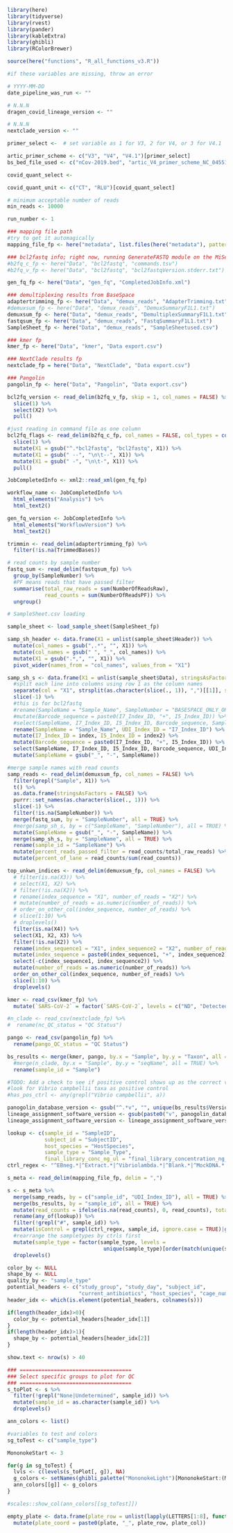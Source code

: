 
```r
library(here)
library(tidyverse)
library(rvest)
library(pander)
library(kableExtra)
library(ghibli)
library(RColorBrewer)

```

```r

source(here("functions", "R_all_functions_v3.R"))

```

```r

#if these variables are missing, throw an error

# YYYY-MM-DD
date_pipeline_was_run <- ""

# N.N.N
dragen_covid_lineage_version <- ""

# N.N.N
nextclade_version <- ""

primer_select <-  # set variable as 1 for V3, 2 for V4, or 3 for V4.1

artic_primer_scheme <- c("V3", "V4", "V4.1")[primer_select]
bs_bed_file_used <- c("nCov-2019.bed", "artic_V4_primer_scheme_NC_045512.2.bed", "artic_v4.1_primers_nc045512.2.bed")[primer_select]

covid_quant_select <- 

covid_quant_unit <- c("CT", "RLU")[covid_quant_select]

# minimum acceptable number of reads
min_reads <- 10000

run_number <- 1
```

```r

### mapping file path
#try to get it automagically
mapping_file_fp <- here("metadata", list.files(here("metadata"), pattern = ".tsv|.csv"))

### bcl2fastq info; right now, running GenerateFASTQ module on the MiSeq machine to generate fastq files. Use these files later, when switching to bcl2fastq
#b2fq_c_fp <- here("Data", "bcl2fastq", "commands.tsv")
#b2fq_v_fp <- here("Data", "bcl2fastq", "bcl2fastqVersion.stderr.txt")

gen_fq_fp <- here("Data", "gen_fq", "CompletedJobInfo.xml")

### demultiplexing results from BaseSpace
adaptertrimming_fp <- here("Data", "demux_reads", "AdapterTrimming.txt")
#demuxsum_fp <- here("Data", "demux_reads", "DemuxSummaryF1L1.txt")
demuxsum_fp <- here("Data", "demux_reads", "DemultiplexSummaryF1L1.txt")
fastqsum_fp <- here("Data", "demux_reads", "FastqSummaryF1L1.txt")
SampleSheet_fp <- here("Data", "demux_reads", "SampleSheetused.csv")

### kmer fp
kmer_fp <- here("Data", "kmer", "Data export.csv")

### NextClade results fp
nextclade_fp = here("Data", "NextClade", "Data export.csv")

### Pangolin
pangolin_fp <- here("Data", "Pangolin", "Data export.csv")

```

```r

bcl2fq_version <- read_delim(b2fq_v_fp, skip = 1, col_names = FALSE) %>%
  slice(1) %>%
  select(X2) %>%
  pull()

#just reading in command file as one column
bcl2fq_flags <- read_delim(b2fq_c_fp, col_names = FALSE, col_types = cols(.default = "c"), delim = ";") %>%
  slice(1) %>%
  mutate(X1 = gsub("^.*bcl2fastq", "bcl2fastq", X1)) %>%
  mutate(X1 = gsub(" --", "\n\t--", X1)) %>%
  mutate(X1 = gsub(" -", "\n\t-", X1)) %>%
  pull()

```

```r

JobCompletedInfo <- xml2::read_xml(gen_fq_fp)

workflow_name <- JobCompletedInfo %>%
  html_elements("Analysis") %>%
  html_text2()

gen_fq_version <- JobCompletedInfo %>%
  html_elements("WorkflowVersion") %>%
  html_text2()

```

```r

trimmin <- read_delim(adaptertrimming_fp) %>%
  filter(!is.na(TrimmedBases))

# read counts by sample number
fastq_sum <- read_delim(fastqsum_fp) %>%
  group_by(SampleNumber) %>%
  #PF means reads that have passed filter
  summarise(total_raw_reads = sum(NumberOfReadsRaw),
            read_counts = sum(NumberOfReadsPF)) %>%
  ungroup()

# SampleSheet.csv loading

sample_sheet <- load_sample_sheet(SampleSheet_fp)

samp_sh_header <- data.frame(X1 = unlist(sample_sheet$Header)) %>%
  mutate(col_names = gsub(",.*", "", X1)) %>%
  mutate(col_names = gsub(" ", "_", col_names)) %>%
  mutate(X1 = gsub(".*,", "", X1)) %>%
  pivot_wider(names_from = "col_names", values_from = "X1")

samp_sh_s <- data.frame(X1 = unlist(sample_sheet$Data), stringsAsFactors = FALSE) %>%
  #split each line into columns using row 1 as the column names
  separate(col = "X1", strsplit(as.character(slice(., 1)), ",")[[1]], sep = ",") %>%
  slice(-1) %>%
  #this is for bcl2fastq
  #rename(SampleName = "Sample_Name", SampleNumber = "BASESPACE_ONLY_ORIGINAL_SAMPLE_NUMBER") %>%
  #mutate(Barcode_sequence = paste0(I7_Index_ID, "+", I5_Index_ID)) %>%
  #select(SampleName, I7_Index_ID, I5_Index_ID, Barcode_sequence, Sample_Type, UDI_Index_ID)
  rename(SampleName = "Sample_Name", UDI_Index_ID = "I7_Index_ID") %>%
  mutate(I7_Index_ID = index, I5_Index_ID = index2) %>%
  mutate(Barcode_sequence = paste0(I7_Index_ID, "+", I5_Index_ID)) %>%
  select(SampleName, I7_Index_ID, I5_Index_ID, Barcode_sequence, UDI_Index_ID) %>%
  mutate(SampleName = gsub("_", "-", SampleName))

#merge sample names with read counts
samp_reads <- read_delim(demuxsum_fp, col_names = FALSE) %>%
  filter(grepl("Sample", X1)) %>%
  t() %>%
  as.data.frame(stringsAsFactors = FALSE) %>%
  purrr::set_names(as.character(slice(., 1))) %>%
  slice(-1) %>%
  filter(!is.na(SampleNumber)) %>%
  merge(fastq_sum, by = "SampleNumber", all = TRUE) %>%
  #merge(samp_sh_s, by = c("SampleName", "SampleNumber"), all = TRUE) %>%
  mutate(SampleName = gsub("_", "-", SampleName)) %>%
  merge(samp_sh_s, by = "SampleName", all = TRUE) %>%
  rename(sample_id = "SampleName") %>%
  mutate(percent_reads_passed_filter = read_counts/total_raw_reads) %>%
  mutate(percent_of_lane = read_counts/sum(read_counts))

top_unkwn_indices <- read_delim(demuxsum_fp, col_names = FALSE) %>%
  # filter(is.na(X3)) %>%
  # select(X1, X2) %>%
  # filter(!is.na(X2)) %>%
  # rename(index_sequence = "X1", number_of_reads = "X2") %>%
  # mutate(number_of_reads = as.numeric(number_of_reads)) %>%
  # order_on_other_col(index_sequence, number_of_reads) %>%
  # slice(1:10) %>%
  # droplevels()
  filter(is.na(X4)) %>%
  select(X1, X2, X3) %>%
  filter(!is.na(X2)) %>%
  rename(index_sequence1 = "X1", index_sequence2 = "X2", number_of_reads = "X3") %>%
  mutate(index_sequence = paste0(index_sequence1, "+", index_sequence2)) %>%
  select(-c(index_sequence1, index_sequence2)) %>%
  mutate(number_of_reads = as.numeric(number_of_reads)) %>%
  order_on_other_col(index_sequence, number_of_reads) %>%
  slice(1:10) %>%
  droplevels()

```

```r

kmer <- read_csv(kmer_fp) %>%
  mutate(`SARS-CoV-2` = factor(`SARS-CoV-2`, levels = c("ND", "Detected")))

#n_clade <- read_csv(nextclade_fp) %>%
#  rename(nc_QC_status = "QC Status")

pango <- read_csv(pangolin_fp) %>%
  rename(pango_QC_status = "QC Status")

bs_results <- merge(kmer, pango, by.x = "Sample", by.y = "Taxon", all = TRUE) %>%
  #merge(n_clade, by.x = "Sample", by.y = "seqName", all = TRUE) %>%
  rename(sample_id = "Sample")

#TODO: Add a check to see if positive control shows up as the correct variant
#look for Vibrio campbellii taxa as positive control
#has_pos_ctrl <- any(grepl("Vibrio campbellii", a))

panogolin_database_version <- gsub("^.*v", "", unique(bs_results$Version)[!is.na(unique(bs_results$Version))])[1]
lineage_assignment_software_version <- gsub(paste0("v", panogolin_database_version), "", unique(bs_results$Version)[!is.na(unique(bs_results$Version))])
lineage_assignment_software_version <- lineage_assignment_software_version[grepl("PUSHER", lineage_assignment_software_version)]

```

```r
lookup <- c(sample_id = "SampleID",
            subject_id = "SubjectID",
            host_species = "HostSpecies",
            sample_type = "Sample_Type",
            final_library_conc_ng_ul = "final_library_concentration_ng_ul")
ctrl_regex <- "^EBneg.*|^Extract.*|^Vibriolambda.*|^Blank.*|^MockDNA.*|^DNAfreewater.*|^Geneblock.*|^Emptywell|Control"

s_meta <- read_delim(mapping_file_fp, delim = ",")

s <- s_meta %>%
  merge(samp_reads, by = c("sample_id", "UDI_Index_ID"), all = TRUE) %>%
  merge(bs_results, by = "sample_id", all = TRUE) %>%
  mutate(read_counts = ifelse(is.na(read_counts), 0, read_counts), total_raw_reads = ifelse(is.na(total_raw_reads), 0, total_raw_reads)) %>%
  rename(any_of(lookup)) %>%
  filter(!grepl("#", sample_id)) %>%
  mutate(isControl = grepl(ctrl_regex, sample_id, ignore.case = TRUE)|grepl(ctrl_regex, sample_type, ignore.case = TRUE)) %>%
  #rearrange the sampletypes by ctrls first
  mutate(sample_type = factor(sample_type, levels =
                               unique(sample_type)[order(match(unique(sample_type), unique(sample_type)[grepl(ctrl_regex, gsub("-| ", "", unique(sample_type)), ignore.case = TRUE)]))])) %>%
  droplevels()

color_by <- NULL
shape_by <- NULL
quality_by <- "sample_type"
potential_headers <- c("study_group", "study_day", "subject_id",
                       "current_antibiotics", "host_species", "cage_number") #pick 2
header_idx <- which(is.element(potential_headers, colnames(s)))

if(length(header_idx)>0){
  color_by <- potential_headers[header_idx[1]]
}
if(length(header_idx)>1){
  shape_by <- potential_headers[header_idx[2]]
}

show.text <- nrow(s) > 40
```


```r
### ====================================
### Select specific groups to plot for QC
### ====================================
s_toPlot <- s %>%
  filter(!grepl("None|Undetermined", sample_id)) %>%
  mutate(sample_id = as.character(sample_id)) %>%
  droplevels()

```

```r

ann_colors <- list()

#variables to test and colors
sg_toTest <- c("sample_type")

MononokeStart <- 3

for(g in sg_toTest) {
  lvls <- c(levels(s_toPlot[, g]), NA)
  g_colors <- setNames(ghibli_palette("MononokeLight")[MononokeStart:(MononokeStart-1+length(lvls))], lvls)
  ann_colors[[g]] <- g_colors
}

#scales::show_col(ann_colors[[sg_toTest]])

```

```r
empty_plate <- data.frame(plate_row = unlist(lapply(LETTERS[1:8], function(x) rep(x, 12))), plate_col = rep(1:12, 8), plate = 1) %>%
  mutate(plate_coord = paste0(plate, "_", plate_row, plate_col))

```

```r
```
